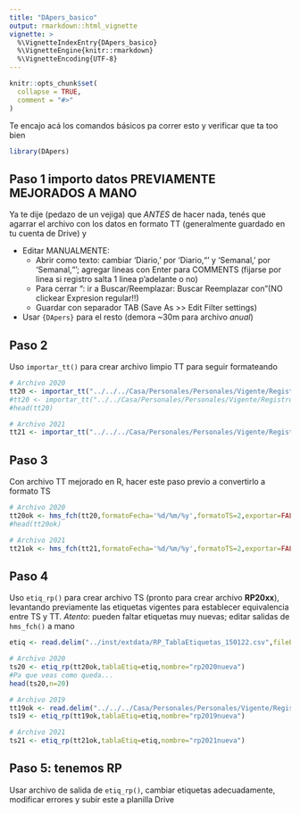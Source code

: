 ```yaml
---
title: "DApers_basico"
output: rmarkdown::html_vignette
vignette: >
  %\VignetteIndexEntry{DApers_basico}
  %\VignetteEngine{knitr::rmarkdown}
  %\VignetteEncoding{UTF-8}
---
```


```r
knitr::opts_chunk$set(
  collapse = TRUE,
  comment = "#>"
)
```

Te encajo acá los comandos básicos pa correr esto y verificar que ta too bien

```r
library(DApers)
```

## Paso 1 importo datos PREVIAMENTE MEJORADOS A MANO

Ya te dije (pedazo de un vejiga) que _ANTES_ de hacer nada, tenés que agarrar el archivo con los datos en formato TT (generalmente guardado en tu cuenta de Drive) y 

+ Editar MANUALMENTE: 
    + Abrir como texto: cambiar 'Diario,' por 'Diario,"' y 'Semanal,' por 'Semanal,"'; agregar lineas con Enter para COMMENTS (fijarse por linea si registro salta 1 linea p'adelante o no)
    + Para cerrar ": ir a Buscar/Reemplazar: Buscar \n Reemplazar con "\n (NO clickear Expresion regular!!)
    + Guardar con separador TAB (Save As >> Edit Filter settings)
+ Usar `{DApers}` para el resto (demora ~30m para archivo _anual_)


## Paso 2 

Uso `importar_tt()` para crear archivo limpio TT para seguir formateando

```r
# Archivo 2020
tt20 <- importar_tt("../../../Casa/Personales/Personales/Vigente/Registros/tt2020_xiaomi_1703-3112_corregido.csv")
#tt20 <- importar_tt("../../Casa/Personales/Personales/Vigente/Registros/tt2020_xiaomi_1703-3112_corregido.csv")
#head(tt20)

# Archivo 2021
tt21 <- importar_tt("../../../Casa/Personales/Personales/Vigente/Registros/tt2021_full_xiaomi_corregido.csv",encoding="UTF-8")

```


## Paso 3 

Con archivo TT mejorado en R, hacer este paso previo a convertirlo a formato TS

```r
# Archivo 2020
tt20ok <- hms_fch(tt20,formatoFecha='%d/%m/%y',formatoTS=2,exportar=FALSE) #'%d/%m/%Y'
#head(tt20ok)

# Archivo 2021
tt21ok <- hms_fch(tt21,formatoFecha='%d/%m/%y',formatoTS=2,exportar=FALSE) #
```


## Paso 4 

Uso `etiq_rp()` para crear archivo TS (pronto para crear archivo **RP20xx**), levantando previamente las etiquetas vigentes para establecer equivalencia entre TS y TT. _Atento_: pueden faltar etiquetas muy nuevas; editar salidas de `hms_fch()` a mano

```r
etiq <- read.delim("../inst/extdata/RP_TablaEtiquetas_150122.csv",fileEncoding="UTF-8")

# Archivo 2020
ts20 <- etiq_rp(tt20ok,tablaEtiq=etiq,nombre="rp2020nueva") 
#Pa que veas como queda...
head(ts20,n=20)

# Archivo 2019
tt19ok <- read.delim("../../../Casa/Personales/Personales/Vigente/Registros/tt2019ok_etiq_rp.txt",dec=",")
ts19 <- etiq_rp(tt19ok,tablaEtiq=etiq,nombre="rp2019nueva")

# Archivo 2021
ts21 <- etiq_rp(tt21ok,tablaEtiq=etiq,nombre="rp2021nueva")


```


## Paso 5: tenemos RP

Usar archivo de salida de `etiq_rp()`, cambiar etiquetas adecuadamente, modificar errores y subir este a planilla Drive

